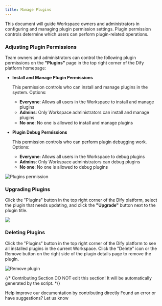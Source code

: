```yaml
---
title: Manage Plugins
---
```



This document will guide Workspace owners and administrators in configuring and managing plugin permission settings. Plugin permission controls determine which users can perform plugin-related operations.

### **Adjusting Plugin Permissions**

Team owners and administrators can control the following plugin permissions on the **"Plugins"** page in the top right corner of the Dify platform homepage:

*   **Install and Manage Plugin Permissions**

    This permission controls who can install and manage plugins in the system. Options:

    * **Everyone**: Allows all users in the Workspace to install and manage plugins
    * **Admins**: Only Workspace administrators can install and manage plugins
    * **No one**: No one is allowed to install and manage plugins
*   **Plugin Debug Permissions**

    This permission controls who can perform plugin debugging work. Options:

    * **Everyone**: Allows all users in the Workspace to debug plugins
    * **Admins**: Only Workspace administrators can debug plugins
    * **No one**: No one is allowed to debug plugins

![Plugins permission](https://assets-docs.dify.ai/2024/12/a2bca75a7757b7cafae2cb4ba0ad9fff.png)

### **Upgrading Plugins**

Click the "Plugins" button in the top right corner of the Dify platform, select the plugin that needs updating, and click the **"Upgrade"** button next to the plugin title.

![](https://assets-docs.dify.ai/2024/12/83bd5ec12ec914c73d0ea2a5992cd6df.png)

### **Deleting Plugins**

Click the "Plugins" button in the top right corner of the Dify platform to see all installed plugins in the current Workspace. Click the "Delete" icon or the Remove button on the right side of the plugin details page to remove the plugin.

![Remove plugin](https://assets-docs.dify.ai/2024/12/6cb1c000d20720c16ae3c0a70df26fd3.png)

{/*
Contributing Section
DO NOT edit this section!
It will be automatically generated by the script.
*/}

<CardGroup cols="2">
    <Card
        title="Edit this page"
        icon="pen-to-square"
        href="https://github.com/langgenius/dify-docs/edit/main/en/plugins/manage-plugins.mdx"
    >
        Help improve our documentation by contributing directly
    </Card>
    <Card
        title="Report an issue"
        icon="github"
        href="https://github.com/langgenius/dify-docs/issues/new?title=Documentation%20Issue%3A%20e-plug&body=%23%23%20Issue%20Description%0A%3C%21--%20Please%20briefly%20describe%20the%20issue%20you%20found%20--%3E%0A%0A%23%23%20Page%20Link%0Ahttps%3A%2F%2Fgithub.com%2Flanggenius%2Fdify-docs%2Fblob%2Fmain%2Fen/plugins%2Fmanage-plugins.mdx%0A%0A%23%23%20Suggested%20Changes%0A%3C%21--%20If%20you%20have%20specific%20suggestions%20for%20changes%2C%20please%20describe%20them%20here%20--%3E%0A%0A%3C%21--%20Thank%20you%20for%20helping%20improve%20our%20documentation%21%20--%3E"
    >
        Found an error or have suggestions? Let us know
    </Card>
</CardGroup>
